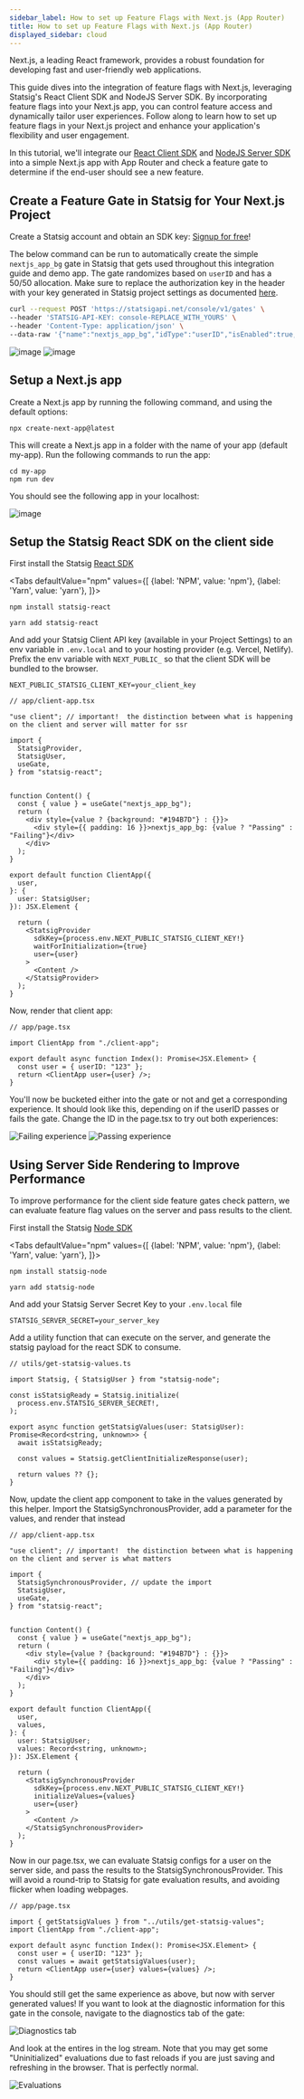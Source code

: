 ```yaml
---
sidebar_label: How to set up Feature Flags with Next.js (App Router)
title: How to set up Feature Flags with Next.js (App Router)
displayed_sidebar: cloud
---
```



Next.js, a leading React framework, provides a robust foundation for developing fast and user-friendly web applications.

This guide dives into the integration of feature flags with Next.js, leveraging Statsig's React Client SDK and NodeJS Server SDK. By incorporating feature flags into your Next.js app, you can control feature access and dynamically tailor user experiences. Follow along to learn how to set up feature flags in your Next.js project and enhance your application's flexibility and user engagement.

In this tutorial, we'll integrate our [React Client SDK](/client/deprecated/reactSDK) and [NodeJS Server SDK](/server/nodejsServerSDK) into a simple Next.js app with App Router and check a feature gate to determine if the end-user should see a new feature. 

## Create a Feature Gate in Statsig for Your Next.js Project

Create a Statsig account and obtain an SDK key: [Signup for free](https://www.statsig.com/signup)!

The below command can be run to automatically create the simple `nextjs_app_bg` gate in Statsig that gets used throughout this integration guide and demo app. The gate randomizes based on `userID` and has a 50/50 allocation. Make sure to replace the authorization key in the header with your key generated in Statsig project settings as documented [here](/console-api/introduction).
```bash
curl --request POST 'https://statsigapi.net/console/v1/gates' \
--header 'STATSIG-API-KEY: console-REPLACE_WITH_YOURS' \
--header 'Content-Type: application/json' \
--data-raw '{"name":"nextjs_app_bg","idType":"userID","isEnabled":true,"rules":[{"name":"Everyone","passPercentage":50,"conditions":[{"type":"public"}]}]}'
``` 
![image](/img/nextjs-gate.png)
![image](/img/nextjs-rule.png)

## Setup a Next.js app

Create a Next.js app by running the following command, and using the default options:

```
npx create-next-app@latest
```

This will create a Next.js app in a folder with the name of your app (default my-app). Run the following commands to run the app:

```
cd my-app
npm run dev
```

You should see the following app in your localhost:

![image](/img/nextjs-app.png)

## Setup the Statsig React SDK on the client side

First install the Statsig [React SDK](/client/deprecated/reactSDK)

<Tabs
  defaultValue="npm"
  values={[
    {label: 'NPM', value: 'npm'},
    {label: 'Yarn', value: 'yarn'},
  ]}>
  <TabItem value="npm">

```shell
npm install statsig-react
```

  </TabItem>
  <TabItem value="yarn">

```shell
yarn add statsig-react
```

  </TabItem>
</Tabs>

And add your Statsig Client API key (available in your Project Settings) to an env variable in `.env.local` and to your hosting provider (e.g. Vercel, Netlify). Prefix the env variable with `NEXT_PUBLIC_` so that the client SDK will be bundled to the browser.

```
NEXT_PUBLIC_STATSIG_CLIENT_KEY=your_client_key
```

```
// app/client-app.tsx

"use client"; // important!  the distinction between what is happening on the client and server will matter for ssr

import {
  StatsigProvider,
  StatsigUser,
  useGate,
} from "statsig-react";


function Content() {
  const { value } = useGate("nextjs_app_bg");
  return (
    <div style={value ? {background: "#194B7D"} : {}}>
      <div style={{ padding: 16 }}>nextjs_app_bg: {value ? "Passing" : "Failing"}</div>
    </div>
  );
}

export default function ClientApp({
  user,
}: {
  user: StatsigUser;
}): JSX.Element {

  return (
    <StatsigProvider
      sdkKey={process.env.NEXT_PUBLIC_STATSIG_CLIENT_KEY!}
      waitForInitialization={true}
      user={user}
    >
      <Content />
    </StatsigProvider>
  );
}

```

Now, render that client app:

```
// app/page.tsx

import ClientApp from "./client-app";

export default async function Index(): Promise<JSX.Element> {
  const user = { userID: "123" };
  return <ClientApp user={user} />;
}
```

You'll now be bucketed either into the gate or not and get a corresponding experience.  It should look like this, depending on if the userID passes or fails the gate.  Change the ID in the page.tsx to try out both experiences:

![Failing experience](https://github.com/statsig-io/docs/assets/74584483/fce851ac-588a-465e-a17d-5f29b1469294)
![Passing experience](https://github.com/statsig-io/docs/assets/74584483/b2c54ce8-0a1b-41a2-9a44-3668f6db0719)


## Using Server Side Rendering to Improve Performance

To improve performance for the client side feature gates check pattern, we can evaluate feature flag values on the server and pass results to the client. 

First install the Statsig [Node SDK](/server/nodejsServerSDK)

<Tabs
  defaultValue="npm"
  values={[
    {label: 'NPM', value: 'npm'},
    {label: 'Yarn', value: 'yarn'},
  ]}>
  <TabItem value="npm">

```shell
npm install statsig-node
```

  </TabItem>
  <TabItem value="yarn">

```shell
yarn add statsig-node
```

  </TabItem>
</Tabs>

And add your Statsig Server Secret Key to your `.env.local` file

```
STATSIG_SERVER_SECRET=your_server_key
```

Add a utility function that can execute on the server, and generate the statsig payload for the react SDK to consume.

```
// utils/get-statsig-values.ts

import Statsig, { StatsigUser } from "statsig-node";

const isStatsigReady = Statsig.initialize(
  process.env.STATSIG_SERVER_SECRET!,
);

export async function getStatsigValues(user: StatsigUser): Promise<Record<string, unknown>> {
  await isStatsigReady;

  const values = Statsig.getClientInitializeResponse(user);

  return values ?? {};
}
```

Now, update the client app component to take in the values generated by this helper.  Import the StatsigSynchronousProvider, add a parameter for the values, and render that instead

```
// app/client-app.tsx

"use client"; // important!  the distinction between what is happening on the client and server is what matters

import {
  StatsigSynchronousProvider, // update the import
  StatsigUser,
  useGate,
} from "statsig-react";


function Content() {
  const { value } = useGate("nextjs_app_bg");
  return (
    <div style={value ? {background: "#194B7D"} : {}}>
      <div style={{ padding: 16 }}>nextjs_app_bg: {value ? "Passing" : "Failing"}</div>
    </div>
  );
}

export default function ClientApp({
  user,
  values,
}: {
  user: StatsigUser;
  values: Record<string, unknown>;
}): JSX.Element {

  return (
    <StatsigSynchronousProvider
      sdkKey={process.env.NEXT_PUBLIC_STATSIG_CLIENT_KEY!}
      initializeValues={values}
      user={user}
    >
      <Content />
    </StatsigSynchronousProvider>
  );
}

```

Now in our page.tsx, we can evaluate Statsig configs for a user on the server side, and pass the results to the StatsigSynchronousProvider. This will avoid a round-trip to Statsig for gate evaluation results, and avoiding flicker when loading webpages. 

```
// app/page.tsx

import { getStatsigValues } from "../utils/get-statsig-values";
import ClientApp from "./client-app";

export default async function Index(): Promise<JSX.Element> {
  const user = { userID: "123" };
  const values = await getStatsigValues(user);
  return <ClientApp user={user} values={values} />;
}

```

You should still get the same experience as above, but now with server generated values!  If you want to look at the diagnostic information for this gate in the console, navigate to the diagnostics tab of the gate:

![Diagnostics tab](https://github.com/statsig-io/docs/assets/74584483/6ff0a447-bce9-499c-84fd-a35d9978cd6d)

And look at the entires in the log stream. Note that you may get some "Uninitialized" evaluations due to fast reloads if you are just saving and refreshing in the browser.  That is perfectly normal.

![Evaluations](https://github.com/statsig-io/docs/assets/74584483/cbefe306-80fe-417d-a0c0-cf816e0f48fd)
